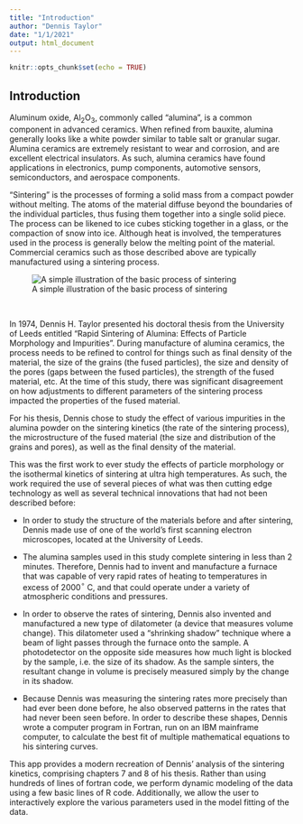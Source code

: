 ```yaml
---
title: "Introduction"
author: "Dennis Taylor"
date: "1/1/2021"
output: html_document
---
```


```r
knitr::opts_chunk$set(echo = TRUE)
```

## Introduction

Aluminum oxide, Al<sub>2</sub>O<sub>3</sub>, commonly called "alumina", is a common component in advanced ceramics. When refined from bauxite, alumina generally looks like a white powder similar to table salt or granular sugar. Alumina ceramics are extremely resistant to wear and corrosion, and are excellent electrical insulators. As such, alumina ceramics have found applications in electronics, pump components, automotive sensors, semiconductors, and aerospace components.

"Sintering" is the processes of forming a solid mass from a compact powder without melting. The atoms of the material diffuse beyond the boundaries of the individual particles, thus fusing them together into a single solid piece. The process can be likened to ice cubes sticking together in a glass, or the compaction of snow into ice. Although heat is involved, the temperatures used in the process is generally below the melting point of the material. Commercial ceramics such as those described above are typically manufactured using a sintering process. 


<figure>
<img src="sintering.png" alt="A simple illustration of the basic process of sintering">
<figcaption>A simple illustration of the basic process of sintering</figcaption>
</figure>

<br>  

In 1974, Dennis H. Taylor presented his doctoral thesis from the University of Leeds entitled "Rapid Sintering of Alumina: Effects of Particle Morphology and Impurities". During manufacture of alumina ceramics, the process needs to be refined to control for things such as final density of the material, the size of the grains (the fused particles), the size and density of the pores (gaps between the fused particles), the strength of the fused material, etc. At the time of this study, there was significant disagreement on how adjustments to different parameters of the sintering process impacted the properties of the fused material. 

For his thesis, Dennis chose to study the effect of various impurities in the alumina powder on the sintering kinetics (the rate of the sintering process), the microstructure of the fused material (the size and distribution of the grains and pores), as well as the final density of the material.

This was the first work to ever study the effects of particle morphology or the isothermal kinetics of sintering at ultra high temperatures. As such, the work required the use of several pieces of what was then cutting edge technology as well as several technical innovations that had not been described before:

* In order to study the structure of the materials before and after sintering, Dennis made use of one of the world's first scanning electron microscopes, located at the University of Leeds. 

* The alumina samples used in this study complete sintering in less than 2 minutes. Therefore, Dennis had to invent and manufacture a furnace that was capable of very rapid rates of heating to temperatures in excess of 2000$^\circ$ C, and that could operate under a variety of atmospheric conditions and pressures.  

* In order to observe the rates of sintering, Dennis also invented and manufactured a new type of dilatometer (a device that measures volume change). This dilatometer used a "shrinking shadow" technique where a beam of light passes through the furnace onto the sample. A photodetector on the opposite side measures how much light is blocked by the sample, i.e. the size of its shadow. As the sample sinters, the resultant change in volume is precisely measured simply by the change in its shadow.  

* Because Dennis was measuring the sintering rates more precisely than had ever been done before, he also observed patterns in the rates that had never been seen before. In order to describe these shapes, Dennis wrote a computer program in Fortran, run on an IBM mainframe computer, to calculate the best fit of multiple mathematical equations to his sintering curves.  

This app provides a modern recreation of Dennis' analysis of the sintering kinetics, comprising chapters 7 and 8 of his thesis. Rather than using hundreds of lines of fortran code, we perform dynamic modeling of the data using a few basic lines of R code. Additionally, we allow the user to interactively explore the various parameters used in the model fitting of the data.
